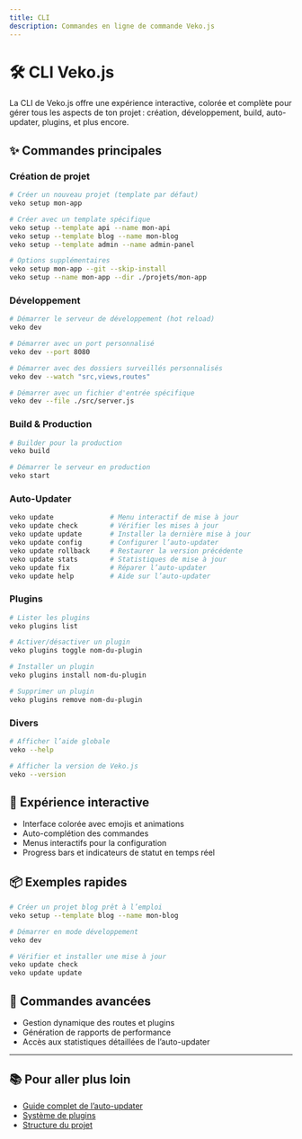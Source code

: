 ```yaml
---
title: CLI
description: Commandes en ligne de commande Veko.js
---
```


# 🛠️ CLI Veko.js

La CLI de Veko.js offre une expérience interactive, colorée et complète pour gérer tous les aspects de ton projet : création, développement, build, auto-updater, plugins, et plus encore.

## ✨ Commandes principales

### Création de projet

```bash
# Créer un nouveau projet (template par défaut)
veko setup mon-app

# Créer avec un template spécifique
veko setup --template api --name mon-api
veko setup --template blog --name mon-blog
veko setup --template admin --name admin-panel

# Options supplémentaires
veko setup mon-app --git --skip-install
veko setup --name mon-app --dir ./projets/mon-app
```

### Développement

```bash
# Démarrer le serveur de développement (hot reload)
veko dev

# Démarrer avec un port personnalisé
veko dev --port 8080

# Démarrer avec des dossiers surveillés personnalisés
veko dev --watch "src,views,routes"

# Démarrer avec un fichier d'entrée spécifique
veko dev --file ./src/server.js
```

### Build & Production

```bash
# Builder pour la production
veko build

# Démarrer le serveur en production
veko start
```

### Auto-Updater

```bash
veko update              # Menu interactif de mise à jour
veko update check        # Vérifier les mises à jour
veko update update       # Installer la dernière mise à jour
veko update config       # Configurer l’auto-updater
veko update rollback     # Restaurer la version précédente
veko update stats        # Statistiques de mise à jour
veko update fix          # Réparer l’auto-updater
veko update help         # Aide sur l’auto-updater
```

### Plugins

```bash
# Lister les plugins
veko plugins list

# Activer/désactiver un plugin
veko plugins toggle nom-du-plugin

# Installer un plugin
veko plugins install nom-du-plugin

# Supprimer un plugin
veko plugins remove nom-du-plugin
```

### Divers

```bash
# Afficher l’aide globale
veko --help

# Afficher la version de Veko.js
veko --version
```

## 🎨 Expérience interactive

- Interface colorée avec emojis et animations
- Auto-complétion des commandes
- Menus interactifs pour la configuration
- Progress bars et indicateurs de statut en temps réel

## 📦 Exemples rapides

```bash
# Créer un projet blog prêt à l’emploi
veko setup --template blog --name mon-blog

# Démarrer en mode développement
veko dev

# Vérifier et installer une mise à jour
veko update check
veko update update
```

## 🧩 Commandes avancées

- Gestion dynamique des routes et plugins
- Génération de rapports de performance
- Accès aux statistiques détaillées de l’auto-updater

---

## 📚 Pour aller plus loin

- [Guide complet de l’auto-updater](/auto-updater/guide)
- [Système de plugins](/features/plugins)
- [Structure du projet](/guides/project-structure)